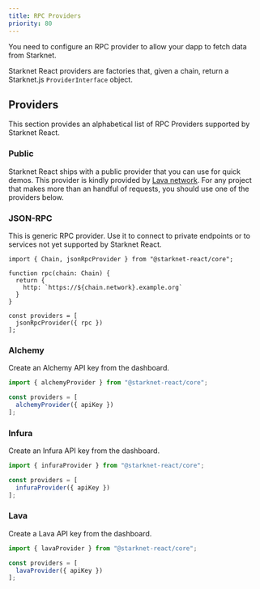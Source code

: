 ```yaml
---
title: RPC Providers
priority: 80
---
```


You need to configure an RPC provider to allow your dapp to fetch data from
Starknet.

Starknet React providers are factories that, given a chain, return a Starknet.js
`ProviderInterface` object.

## Providers

This section provides an alphabetical list of RPC Providers supported by
Starknet React.

### Public

Starknet React ships with a public provider that you can use for quick demos.
This provider is kindly provided by [Lava network](https://www.lavanet.xyz/).
For any project that makes more than an handful of requests, you should use one
of the providers below.

### JSON-RPC

This is generic RPC provider. Use it to connect to private endpoints or to
services not yet supported by Starknet React.

```tsx
import { Chain, jsonRpcProvider } from "@starknet-react/core";

function rpc(chain: Chain) {
  return {
    http: `https://${chain.network}.example.org`
  }
}

const providers = [
  jsonRpcProvider({ rpc })
];
```

### Alchemy

Create an Alchemy API key from the dashboard.

```ts
import { alchemyProvider } from "@starknet-react/core";

const providers = [
  alchemyProvider({ apiKey })
];
```

### Infura

Create an Infura API key from the dashboard.

```ts
import { infuraProvider } from "@starknet-react/core";

const providers = [
  infuraProvider({ apiKey })
];
```

### Lava

Create a Lava API key from the dashboard.

```ts
import { lavaProvider } from "@starknet-react/core";

const providers = [
  lavaProvider({ apiKey })
];
```
